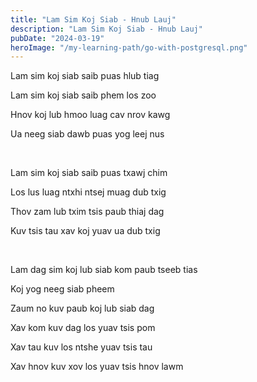 ```yaml
---
title: "Lam Sim Koj Siab - Hnub Lauj"
description: "Lam Sim Koj Siab - Hnub Lauj"
pubDate: "2024-03-19"
heroImage: "/my-learning-path/go-with-postgresql.png"
---
```


Lam sim koj siab saib puas hlub tiag

Lam sim koj siab saib phem los zoo

Hnov koj lub hmoo luag cav nrov kawg

Ua neeg siab dawb puas yog leej nus

<br />

Lam sim koj siab saib puas txawj chim

Los lus luag ntxhi ntsej muag dub txig

Thov zam lub txim tsis paub thiaj dag

Kuv tsis tau xav koj yuav ua dub txig

<br />

Lam dag sim koj lub siab kom paub tseeb tias

Koj yog neeg siab pheem

Zaum no kuv paub koj lub siab dag

Xav kom kuv dag los yuav tsis pom

Xav tau kuv los ntshe yuav tsis tau

Xav hnov kuv xov los yuav tsis hnov lawm
